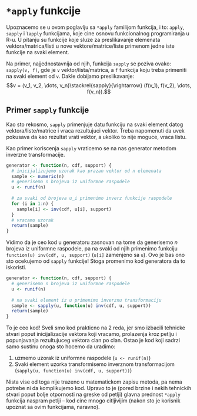 # `*apply` funkcije

Upoznacemo se u ovom poglavlju sa `*apply` familijom funkcija, i to: `apply`, `sapply` i `lapply` funkcijama, koje cine osnovu funkcionalnog programiranja u R-u. U pitanju su funkcije koje sluze za preslikavanje elemenata vektora/matrica/listi u nove vektore/matrice/liste primenom jedne iste funkcije na svaki element.

Na primer, najjednostavnija od njih, funkcija `sapply` se poziva ovako:
`sapply(v, f)`, gde je `v` vektor/lista/matrica, a `f` funkcija koju treba primeniti na svaki element od `v`. Dakle dobijamo preslikavanje:
$$v = (v_1, v_2, \dots, v_n)\stackrel{sapply}{\rightarrow} (f(v_1), f(v_2), \dots, f(v_n)).$$

## Primer `sapply` funkcije

Kao sto rekosmo, `sapply` primenjuje datu funkciju na svaki element datog vektora/liste/matrice i vraca rezultujuci vektor. Treba napomenuti da uvek pokusava da kao rezultat vrati vektor, a ukoliko to nije moguce, vraca listu.

Kao primer koriscenja `sapply` vraticemo se na nas generator metodom inverzne transformacije.


```r
generator <- function(n, cdf, support) {
  # inicijalizujemo uzorak kao prazan vektor od n elemenata
  sample <- numeric(n)
  # generisemo n brojeva iz uniformne raspodele
  u <- runif(n)
  
  # za svaki od brojeva u_i primenimo inverz funkcije raspodele
  for (i in 1:n) {
    sample[i] <- inv(cdf, u[i], support)
  }
  # vracamo uzorak
  return(sample)
}
```

Vidimo da je ceo kod u generatoru zasnovan na tome da generisemo $n$ brojeva iz uniformne raspodele, pa na svaki od njih primenimo funkciju `function(u) inv(cdf, u, support)` (`u[i]` zamenjeno sa `u`). Ovo je bas ono sto ocekujemo od `sapply` funkcije! Stoga promenimo kod generatora da to iskoristi.

```r
generator <- function(n, cdf, support) {
  # generisemo n brojeva iz uniformne raspodele
  u <- runif(n)
  
  # na svaki element iz u primenimo inverznu transformaciju
  sample <- sapply(u, function(u) inv(cdf, u, support))
  return(sample)
}
```

To je ceo kod! Sveli smo kod prakticno na 2 reda, jer smo izbacili tehnicke stvari poput inicijalizacije vektora koji vracamo, prolazenja kroz petlju i popunjavanja rezultujuceg vektora clan po clan. Ostao je kod koji sadrzi samo sustinu onoga sto hocemo da uradimo:

1. uzmemo uzorak iz uniformne raspodele (`u <- runif(n)`)
1. Svaki element uzorka transformisemo inverznom transformacijom (`sapply(u, function(u) inv(cdf, u, support))`)

Nista vise od toga nije trazeno u matematickom zapisu metoda, pa nema potrebe ni da komplikujemo kod.
Upravo to je (pored brzine i nekih tehnickih stvari poput bolje otpornosti na greske od petlji) glavna prednost `*apply` funkcija naspram petlji -- kod cine mnogo citljivijim (nakon sto je korisnik upoznat sa ovim funkcijama, naravno).
